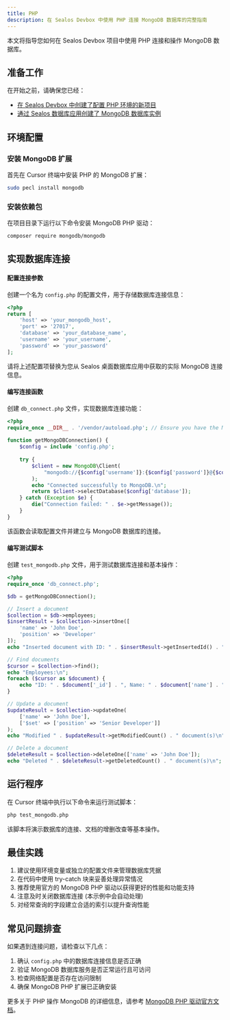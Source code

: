```yaml
---
title: PHP
description: 在 Sealos Devbox 中使用 PHP 连接 MongoDB 数据库的完整指南
---
```


本文将指导您如何在 Sealos Devbox 项目中使用 PHP 连接和操作 MongoDB 数据库。

## 准备工作

在开始之前，请确保您已经：

- [在 Sealos Devbox 中创建了配置 PHP 环境的新项目](/docs/guides/fundamentals/create-a-project)
- [通过 Sealos 数据库应用创建了 MongoDB 数据库实例](./)

## 环境配置

### 安装 MongoDB 扩展

首先在 Cursor 终端中安装 PHP 的 MongoDB 扩展：

```bash
sudo pecl install mongodb
```

### 安装依赖包

在项目目录下运行以下命令安装 MongoDB PHP 驱动：

```bash
composer require mongodb/mongodb
```

## 实现数据库连接

<div className='steps [&_h4]:step'>

#### 配置连接参数

创建一个名为 `config.php` 的配置文件，用于存储数据库连接信息：

```php title="config.php"
<?php
return [
    'host' => 'your_mongodb_host',
    'port' => '27017',
    'database' => 'your_database_name',
    'username' => 'your_username',
    'password' => 'your_password'
];
```

请将上述配置项替换为您从 Sealos 桌面数据库应用中获取的实际 MongoDB 连接信息。

#### 编写连接函数

创建 `db_connect.php` 文件，实现数据库连接功能：

```php title="db_connect.php"
<?php
require_once __DIR__ . '/vendor/autoload.php'; // Ensure you have the MongoDB PHP library installed
 
function getMongoDBConnection() {
    $config = include 'config.php';
    
    try {
        $client = new MongoDB\Client(
            "mongodb://{$config['username']}:{$config['password']}@{$config['host']}:{$config['port']}/{$config['database']}?authSource=admin"
        );
        echo "Connected successfully to MongoDB.\n";
        return $client->selectDatabase($config['database']);
    } catch (Exception $e) {
        die("Connection failed: " . $e->getMessage());
    }
}
```

该函数会读取配置文件并建立与 MongoDB 数据库的连接。

#### 编写测试脚本

创建 `test_mongodb.php` 文件，用于测试数据库连接和基本操作：

```php title="test_mongodb.php"
<?php
require_once 'db_connect.php';

$db = getMongoDBConnection();

// Insert a document
$collection = $db->employees;
$insertResult = $collection->insertOne([
    'name' => 'John Doe',
    'position' => 'Developer'
]);
echo "Inserted document with ID: " . $insertResult->getInsertedId() . "\n";

// Find documents
$cursor = $collection->find();
echo "Employees:\n";
foreach ($cursor as $document) {
    echo "ID: " . $document['_id'] . ", Name: " . $document['name'] . ", Position: " . $document['position'] . "\n";
}

// Update a document
$updateResult = $collection->updateOne(
    ['name' => 'John Doe'],
    ['$set' => ['position' => 'Senior Developer']]
);
echo "Modified " . $updateResult->getModifiedCount() . " document(s)\n";

// Delete a document
$deleteResult = $collection->deleteOne(['name' => 'John Doe']);
echo "Deleted " . $deleteResult->getDeletedCount() . " document(s)\n";
```

</div>

## 运行程序

在 Cursor 终端中执行以下命令来运行测试脚本：

```bash
php test_mongodb.php
```

该脚本将演示数据库的连接、文档的增删改查等基本操作。

## 最佳实践

1. 建议使用环境变量或独立的配置文件来管理数据库凭据
2. 在代码中使用 try-catch 块来妥善处理异常情况
3. 推荐使用官方的 MongoDB PHP 驱动以获得更好的性能和功能支持
4. 注意及时关闭数据库连接 (本示例中会自动处理)
5. 对经常查询的字段建立合适的索引以提升查询性能

## 常见问题排查

如果遇到连接问题，请检查以下几点：

1. 确认 `config.php` 中的数据库连接信息是否正确
2. 验证 MongoDB 数据库服务是否正常运行且可访问
3. 检查网络配置是否存在访问限制
4. 确保 MongoDB PHP 扩展已正确安装

更多关于 PHP 操作 MongoDB 的详细信息，请参考 [MongoDB PHP 驱动官方文档](https://docs.mongodb.com/drivers/php/)。